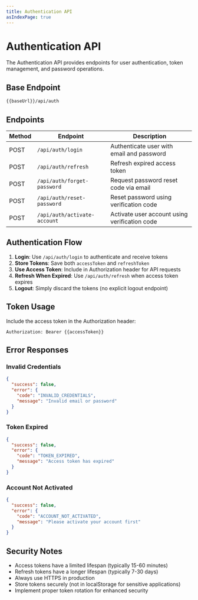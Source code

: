 ```yaml
---
title: Authentication API
asIndexPage: true
---
```


# Authentication API

The Authentication API provides endpoints for user authentication, token management, and password operations.

## Base Endpoint

```bash
{{baseUrl}}/api/auth
```

## Endpoints

| Method | Endpoint | Description |
|--------|----------|-------------|
| POST | `/api/auth/login` | Authenticate user with email and password |
| POST | `/api/auth/refresh` | Refresh expired access token |
| POST | `/api/auth/forget-password` | Request password reset code via email |
| POST | `/api/auth/reset-password` | Reset password using verification code |
| POST | `/api/auth/activate-account` | Activate user account using verification code |

## Authentication Flow

1. **Login**: Use `/api/auth/login` to authenticate and receive tokens
2. **Store Tokens**: Save both `accessToken` and `refreshToken`
3. **Use Access Token**: Include in Authorization header for API requests
4. **Refresh When Expired**: Use `/api/auth/refresh` when access token expires
5. **Logout**: Simply discard the tokens (no explicit logout endpoint)

## Token Usage

Include the access token in the Authorization header:

```
Authorization: Bearer {{accessToken}}
```

## Error Responses

### Invalid Credentials
```json
{
  "success": false,
  "error": {
    "code": "INVALID_CREDENTIALS",
    "message": "Invalid email or password"
  }
}
```

### Token Expired
```json
{
  "success": false,
  "error": {
    "code": "TOKEN_EXPIRED",
    "message": "Access token has expired"
  }
}
```

### Account Not Activated
```json
{
  "success": false,
  "error": {
    "code": "ACCOUNT_NOT_ACTIVATED",
    "message": "Please activate your account first"
  }
}
```

## Security Notes

- Access tokens have a limited lifespan (typically 15-60 minutes)
- Refresh tokens have a longer lifespan (typically 7-30 days)
- Always use HTTPS in production
- Store tokens securely (not in localStorage for sensitive applications)
- Implement proper token rotation for enhanced security
